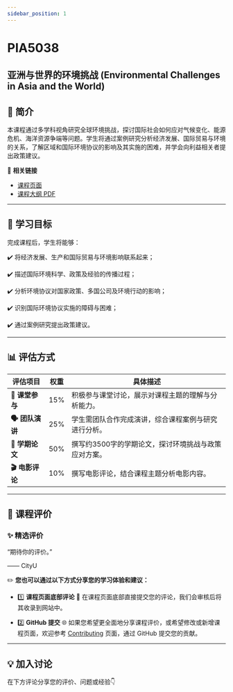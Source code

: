 ```yaml
---
sidebar_position: 1
---
```


# PIA5038
## 亚洲与世界的环境挑战 (Environmental Challenges in Asia and the World)

## **📘 简介**
本课程通过多学科视角研究全球环境挑战，探讨国际社会如何应对气候变化、能源危机、海洋资源争端等问题。学生将通过案例研究分析经济发展、国际贸易与环境的关系，了解区域和国际环境协议的影响及其实施的困难，并学会向利益相关者提出政策建议。

🔗 **相关链接**
- [课程页面](https://www.cityu.edu.hk/catalogue/pg/202425/course/PIA5038.htm)
- [课程大纲 PDF](https://www.cityu.edu.hk/catalogue/pg/202425/course/PIA5038.pdf)

---

## **🎯 学习目标**

完成课程后，学生将能够：

✔️ 将经济发展、生产和国际贸易与环境影响联系起来；

✔️ 描述国际环境科学、政策及经验的传播过程；

✔️ 分析环境协议对国家政策、多国公司及环境行动的影响；

✔️ 识别国际环境协议实施的障碍与困难；

✔️ 通过案例研究提出政策建议。

---

## **📊 评估方式**

| **评估项目**             | **权重** | **具体描述**                                                                                     |
|--------------------------|----------|--------------------------------------------------------------------------------------------------|
| **👥 课堂参与**          | 15%      | 积极参与课堂讨论，展示对课程主题的理解与分析能力。                                                 |
| **🗣️ 团队演讲**          | 25%      | 学生需团队合作完成演讲，综合课程案例与研究进行分析。                                               |
| **📄 学期论文**           | 50%      | 撰写约3500字的学期论文，探讨环境挑战与政策应对方案。                                               |
| **🎬 电影评论**           | 10%      | 撰写电影评论，结合课程主题分析电影内容。                                                           |

---

## **💬 课程评价**

### ✨ **精选评价**
<div className={commentStyles.commentBox}>
    <p className={commentStyles.commentText}>
        “期待你的评价。”
    </p>
    <p className={commentStyles.commentAuthor}>—— CityU</p>
</div>

✏️ **您也可以通过以下方式分享您的学习体验和建议：**

- 1️⃣ **课程页面底部评论**
💬 在课程页面底部直接提交您的评论，我们会审核后将其收录到网站中。

- 2️⃣ **GitHub 提交**
🌐 如果您希望更全面地分享课程评价，或希望修改或新增课程页面，欢迎参考 [Contributing](https://penjc.github.io/CityU/contributing) 页面，通过 GitHub 提交您的贡献。

---

## **💡 加入讨论**

在下方评论分享您的评价、问题或经验👇
<Utterances />
